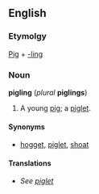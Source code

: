 ==English==
===Etymolgy===
[[Pig]] + [[-ling]]
===Noun===
'''pigling''' (''plural'' '''piglings''')

#A young [[pig]]; a [[piglet]].

====Synonyms====
*[[hogget]], [[piglet]], [[shoat]]

====Translations====
*''See [[piglet]]''